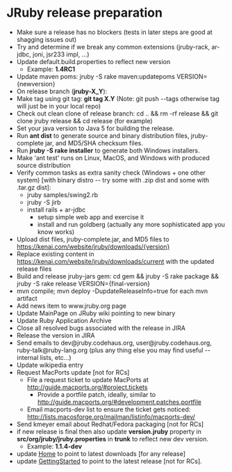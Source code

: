 = JRuby release preparation =

* Make sure a release has no blockers (tests in later steps are good at shagging issues out)
* Try and determine if we break any common extensions (jruby-rack, ar-jdbc, joni, jsr233 impl, ...)
* Update default.build.properties to reflect new version
** Example: '''1.4RC1'''
* Update maven poms: jruby -S rake maven:updatepoms VERSION={newversion}
* On release branch ('''jruby-X_Y'''):
* Make tag using git tag: '''git tag X.Y'''  (Note: git push --tags otherwise tag will just be in your local repo)
* Check out clean clone of release branch: cd .. && rm -rf release && git clone jruby release && cd release (for example)
* Set your java version to Java 5 for building the release.
* Run '''ant dist''' to generate source and binary distribution files, jruby-complete jar, and MD5/SHA checksum files.
* Run '''jruby -S rake installer''' to generate both Windows installers.
* Make 'ant test' runs on Linux, MacOS, and Windows with produced source distribution
* Verify common tasks as extra sanity check (Windows + one other system) [with binary distro -- try some with .zip dist and some with .tar.gz dist]:
** jruby samples/swing2.rb
** jruby -S jirb
** install rails + ar-jdbc
*** setup simple web app and exercise it
*** install and run goldberg (actually any more sophisticated app you know works)
* Upload dist files, jruby-complete.jar, and MD5 files to https://kenai.com/website/jruby/downloads/{version}
* Replace existing content in https://kenai.com/website/jruby/downloads/current with the updated release files
* Build and release jruby-jars gem: cd gem && jruby -S rake package && jruby -S rake release VERSION={final-version}
* mvn compile; mvn deploy -DupdateReleaseInfo=true for each mvn artifact
* Add news item to www.jruby.org page 
* Update MainPage on JRuby wiki pointing to new binary
* Update Ruby Application Archive
* Close all resolved bugs associated with the release in JIRA
* Release the version in JIRA
* Send emails to dev@jruby.codehaus.org, user@jruby.codehaus.org, ruby-talk@ruby-lang.org (plus any thing else you may find useful -- internal lists, etc...)
* Update wikipedia entry
* Request MacPorts update [not for RCs]
** File a request ticket to update MacPorts at http://guide.macports.org/#project.tickets
*** Provide a portfile patch, ideally, similar to http://guide.macports.org/#development.patches.portfile
** Email macports-dev list to ensure the ticket gets noticed: http://lists.macosforge.org/mailman/listinfo/macports-dev/
* Send kmeyer email about Redhat/Fedora packaging [not for RCs]
* if new release is final then also update '''version.jruby''' property in '''src/org/jruby/jruby.properties''' in '''trunk''' to reflect new dev version. 
** Example: '''1.1.4-dev'''
* update [[Home]] to point to latest downloads [for any release]
* update [[GettingStarted]] to point to the latest release [not for RCs].
